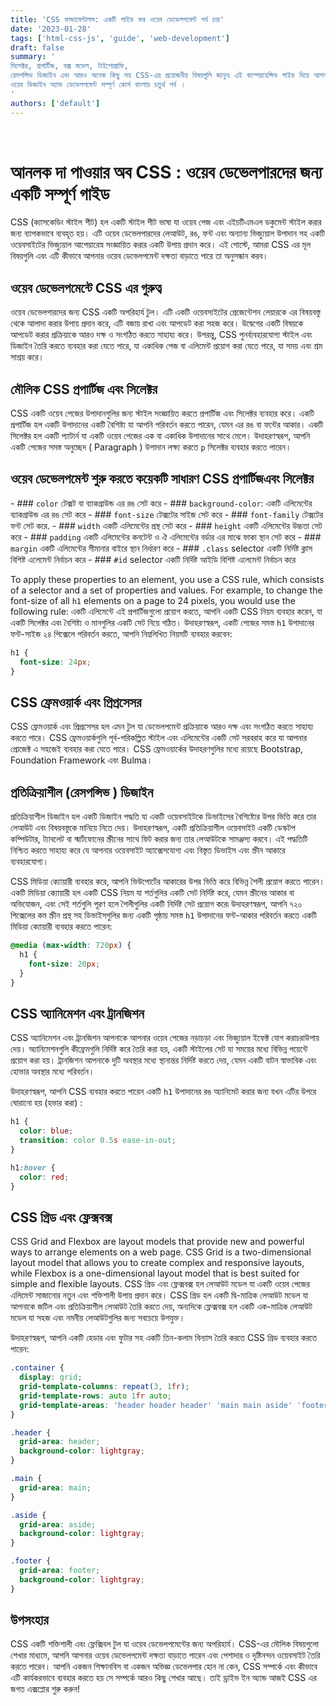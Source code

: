 ```yaml
---
title: 'CSS ফান্ডামেন্টালস: একটি গাইড ফর ওয়েব ডেভেলপমেন্ট পর্ব চার'
date: '2023-01-28'
tags: ['html-css-js', 'guide', 'web-development']
draft: false
summary: '
সিলেক্টর, প্রপার্টিজ, বক্স মডেল, টাইপোগ্রাফি, 
রেসপন্সিভ ডিজাইন এবং আরও অনেক কিছু সহ CSS-এর প্রয়োজনীয় বিষয়গুলি জানুন৷ এই কম্পেরহেন্সিভ গাইড দিয়ে আপনার ওয়েব ডিজাইন দক্ষতা বাড়ান।
ওয়েব ডিজাইন অ্যান্ড ডেভেলপমেন্ট সম্পূর্ণ কোর্স বাংলায় চতুর্থ পর্ব ।
'
authors: ['default']
---
```


<TOCInline toc={props.toc} asDisclosure fromHeader={1} toHeader={2} />
<br />

# আনলক দা পাওয়ার অব CSS : ওয়েব ডেভেলপারদের জন্য একটি সম্পূর্ণ গাইড

CSS (ক্যাসকেডিং স্টাইল শীট) হল একটি স্টাইল শীট ভাষা যা ওয়েব পেজ এবং এইচটিএমএল ডকুমেন্ট স্টাইল করার জন্য ব্যাপকভাবে ব্যবহৃত হয়। এটি ওয়েব ডেভেলপারদের লেআউট, রঙ, ফন্ট এবং অন্যান্য ভিজ্যুয়াল উপাদান সহ একটি ওয়েবসাইটের ভিজ্যুয়াল আপেয়ারেস্ন সংজ্ঞায়িত করার একটি উপায় প্রদান করে। এই পোস্টে, আমরা CSS এর মূল বিষয়গুলি এবং এটি কীভাবে আপনার ওয়েব ডেভেলপমেন্ট দক্ষতা বাড়াতে পারে তা অনুসন্ধান করব।

## ওয়েব ডেভেলপমেন্টে CSS এর গুরুত্ব

ওয়েব ডেভেলপারদের জন্য CSS একটি অপরিহার্য টুল। এটি একটি ওয়েবসাইটের প্রেজেন্টেশন লেয়ারকে এর বিষয়বস্তু থেকে আলাদা করার উপায় প্রদান করে, এটি বজায় রাখা এবং আপডেট করা সহজ করে। উদ্বেগের একটি বিষয়কে আপডেট করার প্রক্রিয়াকে আরও দক্ষ ও সংগঠিত করতে সাহায্য করে। উপরন্তু, CSS পুনর্ব্যবহারযোগ্য স্টাইল এবং ডিজাইন তৈরি করতে ব্যবহার করা যেতে পারে, যা একাধিক পেজ বা এলিমেন্ট প্রয়োগ করা যেতে পারে, যা সময় এবং শ্রম সাশ্রয় করে।

## মৌলিক CSS প্রপার্টিজ এবং সিলেক্টর

CSS একটি ওয়েব পেজের উপাদানগুলির জন্য স্টাইল সংজ্ঞায়িত করতে প্রপার্টিজ এবং সিলেক্টর ব্যবহার করে। একটি প্রপার্টিজ হল একটি উপাদানের একটি বৈশিষ্ট্য যা আপনি পরিবর্তন করতে পারেন, যেমন এর রঙ বা ফন্টের আকার। একটি সিলেক্টর হল একটি প্যাটার্ন যা একটি ওয়েব পেজের এক বা একাধিক উপাদানের সাথে মেলে। উদাহরণস্বরূপ, আপনি একটি পেজের সমস্ত অনুচ্ছেদ ( Paragraph ) উপাদান লক্ষ্য করতে `p` সিলেক্টর ব্যবহার করতে পারেন।

## ওয়েব ডেভেলপমেন্ট শুরু করতে কয়েকটি সাধারণ CSS প্রপার্টিজএবং সিলেক্টর

<TOCInline toc={props.toc} asDisclosure fromHeader={3} />- ### `color` টেক্সট বা ব্যাকগ্রাউন্ড এর রঙ
সেট করে - ### `background-color`: একটি এলিমেন্টের ব্যাকগ্রাউন্ড এর রঙ সেট করে - ### `font-size`
টেক্সটের সাইজ সেট করে - ### `font-family` টেক্সটের ফন্ট সেট করে. - ### `width` একটি এলিমেন্টের
প্রস্থ সেট করে - ### `height` একটি এলিমেন্টের উচ্চতা সেট করে - ### `padding` একটি এলিমেন্টের কনটেন্ট
ও ঐ এলিমেন্টের বর্ডার এর মাঝে ফাকা স্থান সেট করে - ### `margin` একটি এলিমেন্টের সীমানার বাইরে স্থান
নির্ধারণ করে - ### `.class` selector একটি নির্দিষ্ট ক্লাস বিশিষ্ট এলেমেন্ট নির্বাচন করে - ### `#id`
selector একটি নির্দিষ্ট আইডি বিশিষ্ট এলেমেন্ট নির্বাচন করে

To apply these properties to an element, you use a CSS rule, which consists of a selector and a set of properties and values. For example, to change the font-size of all `h1` elements on a page to 24 pixels, you would use the following rule:
একটি এলিমেন্টে এই প্রপার্টিজগুলো প্রয়োগ করতে, আপনি একটি CSS নিয়ম ব্যবহার করেন, যা একটি সিলেক্টর এবং বৈশিষ্ট্য ও মানগুলির একটি সেট নিয়ে গঠিত। উদাহরণস্বরূপ, একটি পেজের সমস্ত `h1` উপাদানের ফন্ট-সাইজ ২৪ পিক্সেলে পরিবর্তন করতে, আপনি নিম্নলিখিত নিয়মটি ব্যবহার করবেন:

```css
h1 {
  font-size: 24px;
}
```

## CSS ফ্রেমওয়ার্ক এবং প্রিপ্রসেসর

CSS ফ্রেমওয়ার্ক এবং প্রিপ্রসেসর হল এমন টুল যা ডেভেলপমেন্ট প্রক্রিয়াকে আরও দক্ষ এবং সংগঠিত করতে সাহায্য করতে পারে। CSS ফ্রেমওয়ার্কগুলি পূর্ব-পরিকল্পিত স্টাইল এবং এলিমেন্টের একটি সেট সরবরাহ করে যা আপনার প্রোজেক্ট এ সহজেই ব্যবহার করা যেতে পারে। CSS ফ্রেমওয়ার্কের উদাহরণগুলির মধ্যে রয়েছে Bootstrap, Foundation Framework এবং Bulma।

## প্রতিক্রিয়াশীল (রেসপন্সিভ ) ডিজাইন

প্রতিক্রিয়াশীল ডিজাইন হল একটি ডিজাইন পদ্ধতি যা একটি ওয়েবসাইটকে ডিভাইসের বৈশিষ্ট্যের উপর ভিত্তি করে তার লেআউট এবং বিষয়বস্তুকে মানিয়ে নিতে দেয়। উদাহরণস্বরূপ, একটি প্রতিক্রিয়াশীল ওয়েবসাইট একটি ডেস্কটপ কম্পিউটার, ট্যাবলেট বা স্মার্টফোনের স্ক্রীনের সাথে ফিট করার জন্য তার লেআউটকে সামঞ্জস্য করবে। এই পদ্ধতিটি নিশ্চিত করতে সাহায্য করে যে আপনার ওয়েবসাইট অ্যাক্সেসযোগ্য এবং বিস্তৃত ডিভাইস এবং স্ক্রীন আকারে ব্যবহারযোগ্য।

CSS মিডিয়া ক্যোয়ারী ব্যবহার করে, আপনি ভিউপোর্টের আকারের উপর ভিত্তি করে বিভিন্ন শৈলী প্রয়োগ করতে পারেন। একটি মিডিয়া ক্যোয়ারী হল একটি CSS নিয়ম যা শর্তগুলির একটি সেট নির্দিষ্ট করে, যেমন স্ক্রীনের আকার বা অভিযোজন, এবং সেই শর্তগুলি পূরণ হলে শৈলীগুলির একটি নির্দিষ্ট সেট প্রয়োগ করে৷ উদাহরণস্বরূপ, আপনি ৭২০ পিক্সেলের কম স্ক্রীন প্রস্থ সহ ডিভাইসগুলির জন্য একটি পৃষ্ঠায় সমস্ত `h1` উপাদানের ফন্ট-আকার পরিবর্তন করতে একটি মিডিয়া ক্যোয়ারী ব্যবহার করতে পারেন:

```css
@media (max-width: 720px) {
  h1 {
    font-size: 20px;
  }
}
```

## CSS অ্যানিমেশন এবং ট্রানজিশন

CSS অ্যানিমেশন এবং ট্রানজিশন আপনাকে আপনার ওয়েব পেজের নড়াচড়া এবং ভিজ্যুয়াল ইফেক্ট যোগ করাচরাউপায় দেয়। অ্যানিমেশনগুলি কীফ্রেমগুলি নির্দিষ্ট করে তৈরি করা হয়, একটি স্টাইলের সেট যা সময়ের মধ্যে বিভিন্ন পয়েন্টে প্রয়োগ করা হয়। ট্রানজিশন আপনাকে দুটি অবস্থার মধ্যে স্থানান্তর নির্দিষ্ট করতে দেয়, যেমন একটি বাটন স্বাভাবিক এবং হোভার অবস্থার মধ্যে পরিবর্তন।

উদাহরণস্বরূপ, আপনি CSS ব্যবহার করতে পারেন একটি `h1` উপাদানের রঙ অ্যানিমেট করার জন্য যখন এটির উপরে ঘোরানো হয় (হভার করা) :

```css
h1 {
  color: blue;
  transition: color 0.5s ease-in-out;
}

h1:hover {
  color: red;
}
```

## CSS গ্রিড এবং ফ্লেক্সবক্স

CSS Grid and Flexbox are layout models that provide new and powerful ways to arrange elements on a web page. CSS Grid is a two-dimensional layout model that allows you to create complex and responsive layouts, while Flexbox is a one-dimensional layout model that is best suited for simple and flexible layouts.
CSS গ্রিড এবং ফ্লেক্সবক্স হল লেআউট মডেল যা একটি ওয়েব পেজের এলিমেন্ট সাজানোর নতুন এবং শক্তিশালী উপায় প্রদান করে। CSS গ্রিড হল একটি দ্বি-মাত্রিক লেআউট মডেল যা আপনাকে জটিল এবং প্রতিক্রিয়াশীল লেআউট তৈরি করতে দেয়, অন্যদিকে ফ্লেক্সবক্স হল একটি এক-মাত্রিক লেআউট মডেল যা সহজ এবং নমনীয় লেআউটগুলির জন্য সবচেয়ে উপযুক্ত।

উদাহরণস্বরূপ, আপনি একটি হেডার এবং ফুটার সহ একটি তিন-কলাম বিন্যাস তৈরি করতে CSS গ্রিড ব্যবহার করতে পারেন:

```css
.container {
  display: grid;
  grid-template-columns: repeat(3, 1fr);
  grid-template-rows: auto 1fr auto;
  grid-template-areas: 'header header header' 'main main aside' 'footer footer footer';
}

.header {
  grid-area: header;
  background-color: lightgray;
}

.main {
  grid-area: main;
}

.aside {
  grid-area: aside;
  background-color: lightgray;
}

.footer {
  grid-area: footer;
  background-color: lightgray;
}
```

## উপসংহার

CSS একটি শক্তিশালী এবং ফ্লেক্সিবল টুল যা ওয়েব ডেভেলপমেন্টের জন্য অপরিহার্য। CSS-এর মৌলিক বিষয়গুলো শেখার মাধ্যমে, আপনি আপনার ওয়েব ডেভেলপমেন্ট দক্ষতা বাড়াতে পারেন এবং পেশাদার ও দৃষ্টিনন্দন ওয়েবসাইট তৈরি করতে পারেন। আপনি একজন শিক্ষানবিস বা একজন অভিজ্ঞ ডেভেলপার হোন না কেন, CSS সম্পর্কে এবং কীভাবে এটি কার্যকরভাবে ব্যবহার করতে হয় সে সম্পর্কে আরও কিছু শেখার আছে। তাই ড্রাইভ ইন অ্যান্ড আজই CSS এর জগত এক্সপ্লোর শুরু করুন!
